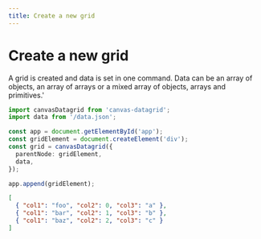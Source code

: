 ```yaml
---
title: Create a new grid
---
```



# Create a new grid

A grid is created and data is set in one command. Data can be an array of objects, an array of arrays or a mixed array of objects, arrays and primitives.'

<SandpackEditor>

```ts
import canvasDatagrid from 'canvas-datagrid';
import data from '/data.json';

const app = document.getElementById('app');
const gridElement = document.createElement('div');
const grid = canvasDatagrid({
  parentNode: gridElement,
  data,
});

app.append(gridElement);
```

```json data.json
[
  { "col1": "foo", "col2": 0, "col3": "a" },
  { "col1": "bar", "col2": 1, "col3": "b" },
  { "col1": "baz", "col2": 2, "col3": "c" }
]
```

</SandpackEditor>
